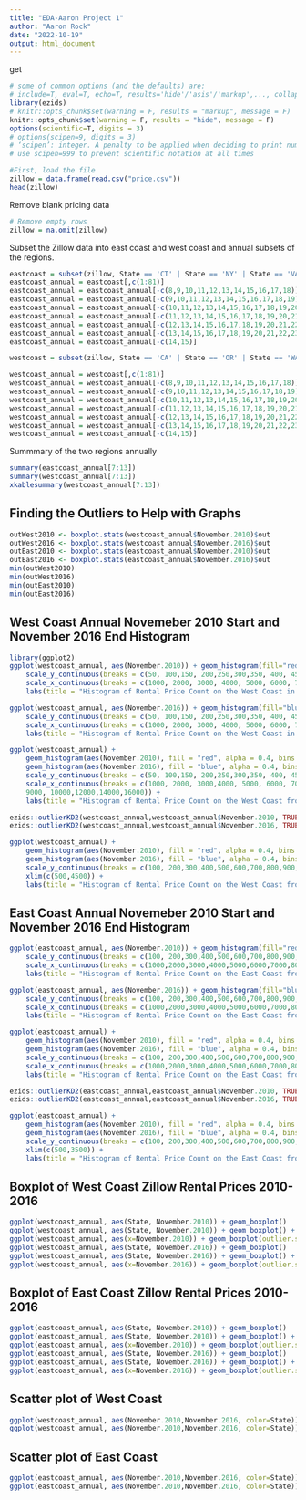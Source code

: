 ```yaml
---
title: "EDA-Aaron Project 1"
author: "Aaron Rock"
date: "2022-10-19"
output: html_document
---
```

get
```r
# some of common options (and the defaults) are: 
# include=T, eval=T, echo=T, results='hide'/'asis'/'markup',..., collapse=F, warning=T, message=T, error=T, cache=T, fig.width=6, fig.height=4, fig.dim=c(6,4) #inches, fig.align='left'/'center','right', 
library(ezids)
# knitr::opts_chunk$set(warning = F, results = "markup", message = F)
knitr::opts_chunk$set(warning = F, results = "hide", message = F)
options(scientific=T, digits = 3) 
# options(scipen=9, digits = 3) 
# ‘scipen’: integer. A penalty to be applied when deciding to print numeric values in fixed or exponential notation.  Positive values bias towards fixed and negative towards scientific notation: fixed notation will be preferred unless it is more than ‘scipen’ digits wider.
# use scipen=999 to prevent scientific notation at all times
```


```r
#First, load the file
zillow = data.frame(read.csv("price.csv"))
head(zillow)
```

Remove blank pricing data
``` r
# Remove empty rows
zillow = na.omit(zillow)
```

Subset the Zillow data into east coast and west coast and annual subsets of the regions.
``` r
eastcoast = subset(zillow, State == 'CT' | State == 'NY' | State == 'VA' | State == 'FL' | State == 'NJ' | State == 'NC' |State == 'SC' | State == 'GA' | State == 'DE' | State == 'MA' | State == 'MD' | State == 'ME' | State == 'RI' | State == 'NH')
eastcoast_annual = eastcoast[,c(1:81)]
eastcoast_annual = eastcoast_annual[-c(8,9,10,11,12,13,14,15,16,17,18)]
eastcoast_annual = eastcoast_annual[-c(9,10,11,12,13,14,15,16,17,18,19)]
eastcoast_annual = eastcoast_annual[-c(10,11,12,13,14,15,16,17,18,19,20)]
eastcoast_annual = eastcoast_annual[-c(11,12,13,14,15,16,17,18,19,20,21)]
eastcoast_annual = eastcoast_annual[-c(12,13,14,15,16,17,18,19,20,21,22)]
eastcoast_annual = eastcoast_annual[-c(13,14,15,16,17,18,19,20,21,22,23)]
eastcoast_annual = eastcoast_annual[-c(14,15)]

westcoast = subset(zillow, State == 'CA' | State == 'OR' | State == 'WA' | State == 'HI' | State == 'AK')

westcoast_annual = westcoast[,c(1:81)]
westcoast_annual = westcoast_annual[-c(8,9,10,11,12,13,14,15,16,17,18)]
westcoast_annual = westcoast_annual[-c(9,10,11,12,13,14,15,16,17,18,19)]
westcoast_annual = westcoast_annual[-c(10,11,12,13,14,15,16,17,18,19,20)]
westcoast_annual = westcoast_annual[-c(11,12,13,14,15,16,17,18,19,20,21)]
westcoast_annual = westcoast_annual[-c(12,13,14,15,16,17,18,19,20,21,22)]
westcoast_annual = westcoast_annual[-c(13,14,15,16,17,18,19,20,21,22,23)]
westcoast_annual = westcoast_annual[-c(14,15)]
```

Summmary of the two regions annually
``` r
summary(eastcoast_annual[7:13])
summary(westcoast_annual[7:13])
xkablesummary(westcoast_annual[7:13])
```
## Finding the Outliers to Help with Graphs
```r
outWest2010 <- boxplot.stats(westcoast_annual$November.2010)$out
outWest2016 <- boxplot.stats(westcoast_annual$November.2016)$out
outEast2010 <- boxplot.stats(eastcoast_annual$November.2010)$out
outEast2016 <- boxplot.stats(eastcoast_annual$November.2016)$out
min(outWest2010)
min(outWest2016)
min(outEast2010)
min(outEast2016)
```

## West Coast Annual Novemeber 2010 Start and November 2016 End Histogram
```r
library(ggplot2)
ggplot(westcoast_annual, aes(November.2010)) + geom_histogram(fill="red",alpha = 0.4,bins= 70) + 
    scale_y_continuous(breaks = c(50, 100,150, 200,250,300,350, 400, 450,500,550,600,650,700)) + 
    scale_x_continuous(breaks = c(1000, 2000, 3000, 4000, 5000, 6000, 7000, 8000, 9000, 10000,           12000,14000,16000)) +
    labs(title = "Histogram of Rental Price Count on the West Coast in November 2010", x = "Rental       Prices", y = "Frequency")

ggplot(westcoast_annual, aes(November.2016)) + geom_histogram(fill="blue",alpha = 0.4,bins= 70) + 
    scale_y_continuous(breaks = c(50, 100,150, 200,250,300,350, 400, 450,500,550,600,650,700)) +
    scale_x_continuous(breaks = c(1000, 2000, 3000, 4000, 5000, 6000, 7000, 8000, 9000, 10000,           12000,14000,16000)) +
    labs(title = "Histogram of Rental Price Count on the West Coast in November 2016", x = "Rental       Prices", y = "Frequency")

ggplot(westcoast_annual) + 
    geom_histogram(aes(November.2010), fill = "red", alpha = 0.4, bins = 70) + 
    geom_histogram(aes(November.2016), fill = "blue", alpha = 0.4, bins = 70) + 
    scale_y_continuous(breaks = c(50, 100,150, 200,250,300,350, 400, 450,500,550,600,650,700)) + 
    scale_x_continuous(breaks = c(1000, 2000, 3000,4000, 5000, 6000, 7000, 8000, 
    9000, 10000,12000,14000,16000)) + 
    labs(title = "Histogram of Rental Price Count on the West Coast from November 2010 to November 2016", x = "Rental Prices", y = "Frequency")

ezids::outlierKD2(westcoast_annual,westcoast_annual$November.2010, TRUE)
ezids::outlierKD2(westcoast_annual,westcoast_annual$November.2016, TRUE)

ggplot(westcoast_annual) + 
    geom_histogram(aes(November.2010), fill = "red", alpha = 0.4, bins = 40) + 
    geom_histogram(aes(November.2016), fill = "blue", alpha = 0.4, bins = 40) + 
    scale_y_continuous(breaks = c(100, 200,300,400,500,600,700,800,900,1000)) + 
    xlim(c(500,4500)) + 
    labs(title = "Histogram of Rental Price Count on the West Coast from November 2010 to November 2016", x = "Rental Prices", y = "Frequency")
```

## East Coast Annual Novemeber 2010 Start and November 2016 End Histogram
```r
ggplot(eastcoast_annual, aes(November.2010)) + geom_histogram(fill="red",alpha = 0.4,bins= 40) + 
    scale_y_continuous(breaks = c(100, 200,300,400,500,600,700,800,900,1000)) + 
    scale_x_continuous(breaks = c(1000,2000,3000,4000,5000,6000,7000,8000,9000)) + 
    labs(title = "Histogram of Rental Price Count on the East Coast from November 2010", x = "Rental Prices", y = "Frequency")

ggplot(eastcoast_annual, aes(November.2016)) + geom_histogram(fill="blue",alpha = 0.4,bins= 40) + 
    scale_y_continuous(breaks = c(100, 200,300,400,500,600,700,800,900,1000)) + 
    scale_x_continuous(breaks = c(1000,2000,3000,4000,5000,6000,7000,8000,9000)) + 
    labs(title = "Histogram of Rental Price Count on the East Coast from November 2016", x = "Rental Prices", y = "Frequency")

ggplot(eastcoast_annual) + 
    geom_histogram(aes(November.2010), fill = "red", alpha = 0.4, bins = 40) + 
    geom_histogram(aes(November.2016), fill = "blue", alpha = 0.4, bins = 40) + 
    scale_y_continuous(breaks = c(100, 200,300,400,500,600,700,800,900,1000)) + 
    scale_x_continuous(breaks = c(1000,2000,3000,4000,5000,6000,7000,8000,9000)) + 
    labs(title = "Histogram of Rental Price Count on the East Coast from November 2010 to November 2016", x = "Rental Prices", y = "Frequency")

ezids::outlierKD2(eastcoast_annual,eastcoast_annual$November.2010, TRUE)
ezids::outlierKD2(eastcoast_annual,eastcoast_annual$November.2016, TRUE)

ggplot(eastcoast_annual) + 
    geom_histogram(aes(November.2010), fill = "red", alpha = 0.4, bins = 40) + 
    geom_histogram(aes(November.2016), fill = "blue", alpha = 0.4, bins = 40) + 
    scale_y_continuous(breaks = c(100, 200,300,400,500,600,700,800,900,1000)) + 
    xlim(c(500,3500)) + 
    labs(title = "Histogram of Rental Price Count on the East Coast from November 2010 to November 2016", x = "Rental Prices", y = "Frequency")


```


## Boxplot of West Coast Zillow Rental Prices 2010-2016
```r
ggplot(westcoast_annual, aes(State, November.2010)) + geom_boxplot()
ggplot(westcoast_annual, aes(State, November.2010)) + geom_boxplot() + ylim(c(500,3141))
ggplot(westcoast_annual, aes(x=November.2010)) + geom_boxplot(outlier.shape = 9, outlier.size = 2, outlier.color = "blue") + xlim(c(500,3141))
ggplot(westcoast_annual, aes(State, November.2016)) + geom_boxplot()
ggplot(westcoast_annual, aes(State, November.2016)) + geom_boxplot() + ylim(c(500,4142))
ggplot(westcoast_annual, aes(x=November.2016)) + geom_boxplot(outlier.shape = 9, outlier.size = 2, outlier.color = "blue") + xlim(c(500,4142))
```

## Boxplot of East Coast Zillow Rental Prices 2010-2016
```r
ggplot(eastcoast_annual, aes(State, November.2010)) + geom_boxplot()
ggplot(eastcoast_annual, aes(State, November.2010)) + geom_boxplot() + ylim(c(500,2506))
ggplot(eastcoast_annual, aes(x=November.2010)) + geom_boxplot(outlier.shape = 9, outlier.size = 2, outlier.color = "blue") + xlim(c(500,2506))
ggplot(eastcoast_annual, aes(State, November.2016)) + geom_boxplot()
ggplot(eastcoast_annual, aes(State, November.2016)) + geom_boxplot() + ylim(c(500,2843))
ggplot(eastcoast_annual, aes(x=November.2016)) + geom_boxplot(outlier.shape = 9, outlier.size = 2, outlier.color = "blue") + xlim(c(500,2843))
```
## Scatter plot of West Coast
```r
ggplot(westcoast_annual, aes(November.2010,November.2016, color=State)) + geom_point()
ggplot(westcoast_annual, aes(November.2010,November.2016, color=State)) + geom_point() + xlim(c(500,3141)) + ylim(c(500,4142))
```

## Scatter plot of East Coast
```r
ggplot(eastcoast_annual, aes(November.2010,November.2016, color=State)) + geom_point()
ggplot(eastcoast_annual, aes(November.2010,November.2016, color=State)) + geom_point() + xlim(c(500,2506)) + ylim(c(500,2843))
```
